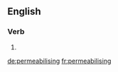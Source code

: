 ==English==

===Verb===
{{head|en}}

# {{present participle of|permeablise}}

[[de:permeabilising]]
[[fr:permeabilising]]